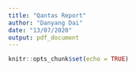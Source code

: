 ```yaml
---
title: "Qantas Report"
author: "Danyang Dai"
date: "13/07/2020"
output: pdf_document
---
```


```r
knitr::opts_chunk$set(echo = TRUE)
```

\begin{center} 
\includegraphics[page=1,width=8in]{/Users/daidanyang/Desktop/R-Ladies Melbourne /club webiste 2/Qantas.pdf} 
\end{center}
